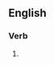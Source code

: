 ==English==

===Verb===
{{head|en|present participle}}

# {{present participle of|alkalize|lang=en|nocat=1}}